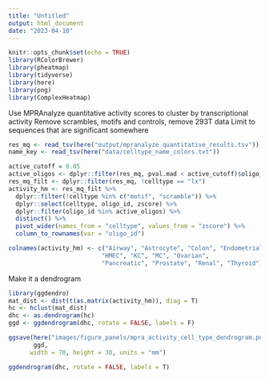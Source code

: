 ```yaml
---
title: "Untitled"
output: html_document
date: "2023-04-10"
---
```


```r
knitr::opts_chunk$set(echo = TRUE)
library(RColorBrewer)
library(pheatmap)
library(tidyverse)
library(here)
library(png)
library(ComplexHeatmap)
```

Use MPRAnalyze quantitative activity scores to cluster by transcriptional activity
Remove scrambles, motifs and controls, remove 293T data
Limit to sequences that are significant somewhere
```r
res_mq <- read_tsv(here("output/mpranalyze_quantitative_results.tsv"))
name_key <- read_tsv(here("data/celltype_name_colors.txt"))
```
```r
active_cutoff = 0.05
active_oligos <- dplyr::filter(res_mq, pval.mad < active_cutoff)$oligo_id
res_mq_filt <- dplyr::filter(res_mq, !celltype == "lx")
activity_hm <- res_mq_filt %>%
  dplyr::filter(!celltype %in% c("motif", "scramble")) %>%
  dplyr::select(celltype, oligo_id, zscore) %>%
  dplyr::filter(oligo_id %in% active_oligos) %>%
  distinct() %>%
  pivot_wider(names_from = "celltype", values_from = "zscore") %>%
  column_to_rownames(var = "oligo_id")

colnames(activity_hm) <- c("Airway", "Astrocyte", "Colon", "Endometrial", "Esophageal",
                          "HMEC", "KC", "MC", "Ovarian",
                          "Pancreatic", "Prostate", "Renal", "Thyroid")


```


Make it a dendrogram
```r
library(ggdendro)
mat_dist <- dist(t(as.matrix(activity_hm)), diag = T)
hc <- hclust(mat_dist)
dhc <- as.dendrogram(hc)
ggd <- ggdendrogram(dhc, rotate = FALSE, labels = F)

ggsave(here("images/figure_panels/mpra_activity_cell_type_dendrogram.pdf"),
       ggd,
      width = 70, height = 30, units = "mm")

ggdendrogram(dhc, rotate = FALSE, labels = T)
```



